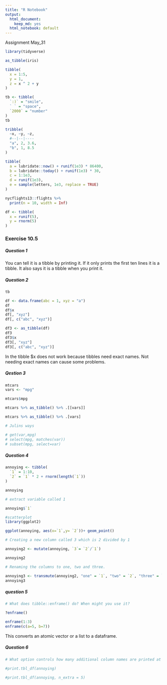 ```yaml
---
title: "R Notebook"
output:
  html_document: 
    keep_md: yes
  html_notebook: default
---
```


Assignment May_31


```r
library(tidyverse)

```


```r
as_tibble(iris)
```



```r
tibble(
  x = 1:5, 
  y = 1, 
  z = x ^ 2 + y
)
```



```r
tb <- tibble(
  `:)` = "smile", 
  ` ` = "space",
  `2000` = "number"
)
tb
```



```r
tribble(
  ~x, ~y, ~z,
  #--|--|----
  "a", 2, 3.6,
  "b", 1, 8.5
)
```



```r
tibble(
  a = lubridate::now() + runif(1e3) * 86400,
  b = lubridate::today() + runif(1e3) * 30,
  c = 1:1e3,
  d = runif(1e3),
  e = sample(letters, 1e3, replace = TRUE)
)
```


```r
nycflights13::flights %>% 
  print(n = 10, width = Inf)
```



```r
df <- tibble(
  x = runif(5),
  y = rnorm(5)
)
```



### Exercise 10.5

##### Question 1

You can tell it is a tibble by printing it. If it only prints the first ten lines it is a tibble. It also says it is a tibble when you print it. 

##### Question 2


```r
tb

df <- data.frame(abc = 1, xyz = "a")
df
df$x
df[, "xyz"]
df[, c("abc", "xyz")]
```


```r
df3 <- as_tibble(df)
df3
df3$x
df3[, "xyz"]
df3[, c("abc", "xyz")]
```

In the tibble $x does not work because tibbles need exact names. Not needing exact names can cause some problems.


##### Qestion 3

```r
mtcars
vars <- "mpg"

mtcars$mpg

mtcars %>% as_tibble() %>% .[[vars]]

mtcars %>% as_tibble() %>% .[vars]

# Julins ways

# get(var,mpg)
# select(mpg, matches(var))
# subset(mpg, select=var)


```

##### Question 4

```r
annoying <- tibble(
  `1` = 1:10,
  `2` = `1` * 2 + rnorm(length(`1`))
)

annoying

# extract variable called 1

annoying$`1`

#scatterplot 
library(ggplot2)

ggplot(annoying, aes(x=`1`,y= `2`))+ geom_point()

# Creating a new column called 3 which is 2 divided by 1

annoying2 <- mutate(annoying, `3`= `2`/`1`)

annoying2

# Renaming the columns to one, two and three.

annoying3 <- transmute(annoying2, "one" = `1`, "two" = `2`, "three" = `3`)
annoying3
```


##### question 5

```r
# What does tibble::enframe() do? When might you use it?

?enframe()

enframe(1:3)
enframe(c(a=5, b=7))
```

This converts an atomic vector or a list to a dataframe. 


##### Question 6


```r
# What option controls how many additional column names are printed at the footer of a tibble?

#print.tbl_df(annoying)

#print.tbl_df(annoying, n_extra = 5)
```




